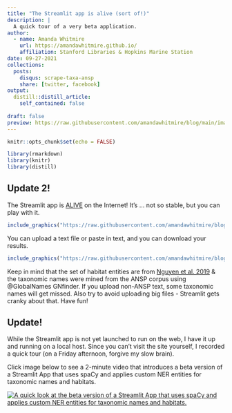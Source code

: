 ```yaml
---
title: "The Streamlit app is alive (sort of!)"
description: |
  A quick tour of a very beta application.
author:
  - name: Amanda Whitmire
    url: https://amandawhitmire.github.io/
    affiliation: Stanford Libraries & Hopkins Marine Station
date: 09-27-2021
collections:
  posts:
    disqus: scrape-taxa-ansp
    share: [twitter, facebook]
output:
  distill::distill_article:
    self_contained: false
    
draft: false
preview: https://raw.githubusercontent.com/amandawhitmire/blog/main/images/streamlit-zygote.jpg
---
```



```r
knitr::opts_chunk$set(echo = FALSE)
```

```r
library(rmarkdown)
library(knitr)
library(distill)
```

## Update 2!

The Streamlit app is [ALIVE](https://share.streamlit.io/amandawhitmire/streamlit-ansp/app.py) on the Internet! It's ... not so stable, but you can play with it. 

```r
include_graphics("https://raw.githubusercontent.com/amandawhitmire/blog/main/images/streamlit_app.jpg")
```

You can upload a text file or paste in text, and you can download your results. 

```r
include_graphics("https://raw.githubusercontent.com/amandawhitmire/blog/main/images/download_button.jpg")
```

Keep in mind that the set of habitat entities are from [Nguyen et al. 2019](https://doi.org/10.3897/BDJ.7.e29626) & the taxonomic names were mined from the ANSP corpus using @GlobalNames GNfinder. If you upload non-ANSP text, some taxonomic names will get missed. Also try to avoid uploading big files - Streamlit gets cranky about that. Have fun!

## Update! 

While the Streamlit app is not yet launched to run on the web, I have it up and running on a local host. Since you can't visit the site yourself, I recorded a quick tour (on a Friday afternoon, forgive my slow brain).

Click image below to see a 2-minute video that introduces a beta version of a Streamlit App that uses spaCy and applies custom NER entities for taxonomic names and habitats. 

[![A quick look at the beta version of a Streamlit App that uses spaCy and applies custom NER entities for taxonomic names and habitats.](http://img.youtube.com/vi/wDoLmADXh00/0.jpg)](https://www.youtube.com/watch?v=wDoLmADXh00 "ANSP Streamlit demo")

